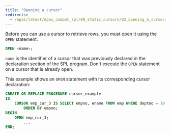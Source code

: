```yaml
---
title: "Opening a cursor"
redirects:
  - /epas/latest/epas_compat_spl/08_static_cursors/02_opening_a_cursor/ #generated for docs/epas/reorg-role-use-case-mode
---
```


<div id="opening_a_cursor" class="registered_link"></div>

Before you can use a cursor to retrieve rows, you must open it using the `OPEN` statement.

```sql
OPEN <name>;
```

`name` is the identifier of a cursor that was previously declared in the declaration section of the SPL program. Don't execute the `OPEN` statement on a cursor that is already open.

This example shows an `OPEN` statement with its corresponding cursor declaration:

```sql
CREATE OR REPLACE PROCEDURE cursor_example
IS
    CURSOR emp_cur_3 IS SELECT empno, ename FROM emp WHERE deptno = 10
        ORDER BY empno;
BEGIN
    OPEN emp_cur_3;
        ...
END;
```
